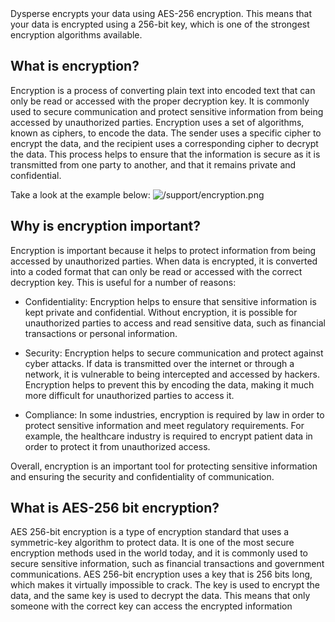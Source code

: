 
<Layout title="Encryption">
Dysperse encrypts your data using AES-256 encryption. This means that your data is encrypted using a 256-bit key, which is one of the strongest encryption algorithms available.

## What is encryption?

Encryption is a process of converting plain text into encoded text that can only be read or accessed with the proper decryption key. It is commonly used to secure communication and protect sensitive information from being accessed by unauthorized parties. Encryption uses a set of algorithms, known as ciphers, to encode the data. The sender uses a specific cipher to encrypt the data, and the recipient uses a corresponding cipher to decrypt the data. This process helps to ensure that the information is secure as it is transmitted from one party to another, and that it remains private and confidential.

Take a look at the example below:
![/support/encryption.png](/support/encryption.png)

## Why is encryption important?

Encryption is important because it helps to protect information from being accessed by unauthorized parties. When data is encrypted, it is converted into a coded format that can only be read or accessed with the correct decryption key. This is useful for a number of reasons:

- Confidentiality: Encryption helps to ensure that sensitive information is kept private and confidential. Without encryption, it is possible for unauthorized parties to access and read sensitive data, such as financial transactions or personal information.

- Security: Encryption helps to secure communication and protect against cyber attacks. If data is transmitted over the internet or through a network, it is vulnerable to being intercepted and accessed by hackers. Encryption helps to prevent this by encoding the data, making it much more difficult for unauthorized parties to access it.

- Compliance: In some industries, encryption is required by law in order to protect sensitive information and meet regulatory requirements. For example, the healthcare industry is required to encrypt patient data in order to protect it from unauthorized access.

Overall, encryption is an important tool for protecting sensitive information and ensuring the security and confidentiality of communication.

## What is AES-256 bit encryption?

AES 256-bit encryption is a type of encryption standard that uses a symmetric-key algorithm to protect data. It is one of the most secure encryption methods used in the world today, and it is commonly used to secure sensitive information, such as financial transactions and government communications. AES 256-bit encryption uses a key that is 256 bits long, which makes it virtually impossible to crack. The key is used to encrypt the data, and the same key is used to decrypt the data. This means that only someone with the correct key can access the encrypted information

</Layout>
